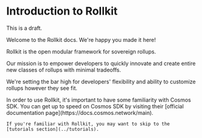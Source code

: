 # Introduction to Rollkit

<Callout type="warning" emoji="⚠️">
  This is a draft.
</Callout>

Welcome to the Rollkit docs. We're happy you made it here!

Rollkit is the open modular framework for sovereign rollups.

Our mission is to empower developers to quickly innovate and create entire new classes of rollups with minimal tradeoffs.

We're setting the bar high for developers' flexibility and ability to customize rollups however they see fit.


<Callout type="info" emoji="ℹ️">
    In order to use Rollkit, it's important to have some
    familiarity with Cosmos SDK. You can get up to speed
    on Cosmos SDK by visiting their [official documentation page](https://docs.cosmos.network/main).

    If you're familiar with Rollkit, you may want to skip to the [tutorials section](../tutorials).
</Callout>

<Cards>
  <Card title="1. What is Rollkit?" href="/intro/what-is-rollkit" />
  <Card title="2. The Rollkit stack" href="/intro/stack" />
  <Card title="3. Transaction Flow" href="/intro/transaction-flow" />
</Cards>
